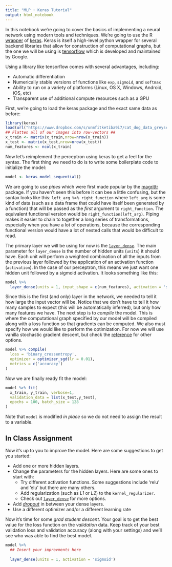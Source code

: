 ```yaml
---
title: "MLP + Keras Tutorial"
output: html_notebook
---
```


In this notebook we're going to cover the basics of implementing a neural network using modern tools and techniques. We're going to use the R [wrapper](https://keras.rstudio.com) of [keras](https://keras.rstudio.com). Keras is itself a high-level python wrapper for several backend libraries that allow for construction of computational graphs, but the one we will be using is [tensorflow](https://www.tensorflow.org) which is developed and maintained by Google.

Using a library like tensorflow comes with several advantages, including:

- Automatic differentiation
- Numerically stable versions of functions like `exp`, `sigmoid`, and `softmax`
- Ability to run on a variety of platforms (Linux, OS X, Windows, Android, iOS, etc)
- Transparent use of additional compute resources such as a GPU

First, we're going to load the keras package and the exact same data as before:
```r
library(keras)
load(url("https://www.dropbox.com/s/unmfitketiba9i7/cat_dog_data_greyscale.RData?dl=1"))
## Flatten all of our images into row-vectors ##
x_train <- matrix(x_train,nrow=nrow(x_train))
x_test <- matrix(x_test,nrow=nrow(x_test))
num_features <- ncol(x_train)
```

Now let's reimplement the perceptron using keras to get a feel for the syntax. The first thing we need to do is to write some boilerplate code to initialize the model:
```r
model <- keras_model_sequential() 
```
We are going to use _pipes_ which were first made popular by the [magrittr](https://cran.r-project.org/web/packages/magrittr/vignettes/magrittr.html) package. If you haven't seen this before it can bee a little confusing, but the syntax looks like this: `left_arg %>% right_function` where `left_arg` is some kind of data (such as a data frame that could have itself been generated by a function) that will be passed as the _first_ argument to `right_function`. The equivalent functional version would be `right_function(left_arg)`. Piping makes it easier to chain to together a long series of transformations, especially when you have a lot of operations, because the corresponding functional version would have a lot of nested calls that would be difficult to read. 

The primary layer we will be using for now is the [`layer_dense`](https://keras.rstudio.com/reference/layer_dense.html). The main parameter for `layer_dense` is the number of hidden units (`units`) it should have. Each unit will perform a weighted combination of all the inputs from the previous layer followed by the application of an activation function (`activation`). In the case of our perceptron, this means we just want one hidden unit followed by a sigmoid activation. It looks something like this:
```r
model %>%
  layer_dense(units = 1, input_shape = c(num_features), activation = 'sigmoid')
```

Since this is the first (and only) layer in the network, we needed to tell it how large the input vector will be. Notice that we don't have to tell it how many samples to expect (this will be automatically inferred), but only how many features we have. The next step is to _compile_ the model. This is where the computational graph specified by our model will be compiled along with a loss function so that gradients can be computed. We also must specify how we would like to perform the optimization. For now we will use vanilla stochastic gradient descent, but check the [reference](https://keras.rstudio.com/reference/index.html) for other options. 
```r
model %>% compile(
  loss = 'binary_crossentropy',
  optimizer = optimizer_sgd(lr = 0.01),
  metrics = c('accuracy')
)
```

Now we are finally ready fit the model: 
```r
model %>% fit(
  x_train, y_train, verbose=1,
  validation_data = list(x_test,y_test),
  epochs = 100, batch_size = 128
)
```
Note that `model` is modified _in place_ so we do not need to assign the result to a variable.

## In Class Assignment 

Now it's up to you to improve the model. Here are some suggestions to get you started:

- Add one or more hidden layers.
- Change the parameters for the hidden layers. Here are some ones to start with:
  - Try different activation functions. Some suggestions include 'relu' and 'elu' but there are many others.
  - Add regularization (such as _L1_ or _L2_) to the `kernel_regularizer`.
  - Check out [`layer_dense`](https://keras.rstudio.com/reference/layer_dense.html) for more options.
- Add [_dropout_](https://keras.rstudio.com/reference/layer_dropout.html) in between your dense layers.
- Use a different optimizer and/or a different learning rate

Now it's time for some *grad student descent*. Your goal is to get the best value for the loss function on the *validation* data. Keep track of your best validation loss and validation accuracy (along with your settings) and we'll see who was able to find the best model. 

```r
model %>%
  ## Insert your improvments here
  
  layer_dense(units = 1, activation = 'sigmoid')
```

